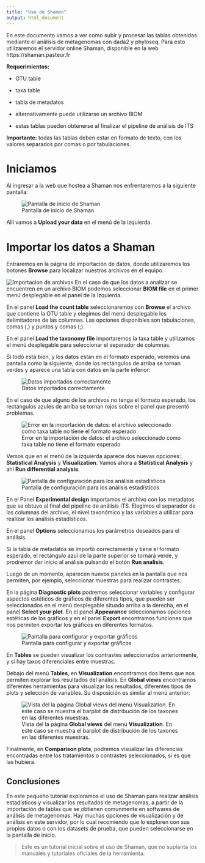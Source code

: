 ```yaml
---
title: "Uso de Shaman"
output: html_document
---
```


En este documento vamos a ver como subir y procesar las tablas obtenidas mediante el análisis de metagenomas con dada2 y phyloseq. Para esto utilizaremos el servidor online Shaman, disponible en la web https://shaman.pasteur.fr

**Requerimientos:**

- OTU table  
- taxa table  
- tabla de metadatos  

- alternativamente puede utilizarse un archivo BIOM
- estas tablas pueden obtenerse al finalizar el pipeline de análisis de ITS

**Importante:** todas las tablas deben estar en formato de texto, con los valores separados por comas o por tabulaciones.  

# Iniciamos

Al ingresar a la web que hostea a Shaman nos enfrentaremos a la siguiente pantalla:

![Pantalla de inicio de Shaman](inicio.png)

Allí vamos a **Upload your data** en el menú de la izquierda. 

# Importar los datos a Shaman

Entraremos en la página de importación de datos, donde utilizaremos los botones **Browse** para localizar nuestros archivos en el equipo.

![Importacion de archivos](importar datos.png)
En el caso de que los datos a analizar se encuentren en un archivo BIOM podemos seleccionar **BIOM file** en el primer menú desplegable en el panel de la izquierda.

En el panel **Load the count table** seleccionaremos con **Browse** el archivo que contiene la OTU table y elegimos del menú desplegable los delimitadores de las columnas. Las opciones disponibles son tabulaciones, comas (,) y puntos y comas (;).

En el panel **Load the taxonomy file** importaremos la taxa table y utilizamos el menú desplegable para seleccionar el separador de columnas.

Si todo está bien, y los datos están en el formato esperado, veremos una pantalla como la siguiente, donde los rectángulos de arriba se tornan verdes y aparece una tabla con datos en la parte inferior:

![Datos importados correctamente](datos importados.png)

En el caso de que alguno de los archivos no tenga el formato esperado, los rectángulos azules de arriba se tornan rojos sobre el panel que presentó problemas.

![Error en la importación de datos: el archivo seleccionado como taxa table no tiene el formato esperado](mal importados.png)

Vemos que en el menú de la izquierda aparece dos nuevas opciones: **Statistical Analysis** y **Visualization**. Vamos ahora a **Statistical Analysis** y ahí **Run differential analysis**. 

![Pantalla de configuración para los análisis estadísticos](RunStatisticalAnalysis.png)

En el Panel **Experimental design** importamos el archivo con los metadatos que se obtuvo al final del pipeline de análisis ITS. Elegimos el separador de las columnas del archivo, el nivel taxonómico y las variables a utilizar para realizar los análisis estadísticos.

En el panel **Options** seleccionamos los parámetros deseados para el análisis.

Si la tabla de metadatos se importó correctamente y tiene el formato esperado, el rectángulo azul de la parte superior se tornará verde, y prodremor dar inicio al análisis pulsando el botón **Run analisis**.

Luego de un momento, aparecen nuevos paneles en la pantalla que nos permiten, por ejemplo, seleccionar muestras para realizar contrastes.

En la página **Diagnostic plots** podremos seleccionar variables y configurar aspectos estéticos de gráficos de diferentes tipos, que pueden ser seleccionados en el menú desplegable situado arriba a la derecha, en el panel **Select your plot**. En el panel **Appearance** seleccionamos opciones estéticas de los gráficos y en el panel **Export** encontramos funciones que nos permiten exportar los gráficos en diferentes formatos.

![Pantalla para configurar y exportar gráficos](DiagnosticPlots.png)

En **Tables** se pueden visualizar los contrastes seleccionados anteriormente, y si hay taxos diferenciales entre muestras.

Debajo del menú **Tables**, en **Visualization** encontramos dos items que nos permiten explorar los resultados del análisis. En **Global views** encontramos diferentes herramientas para visualizar los resultados, diferentes tipos de plots y selección de variables. Su disposición es similar al menú anterior:

![Vista del la página **Global views** del menú **Visualization**. En este caso se muestra el barplot de distribución de los taxones en las diferentes muestras.](globalviews.png)

Finalmente, en **Comparison plots**, podremos visualizar las diferencias encontradas entre los tratamientos o contrastes seleccionados, si es que las hubiera.

## Conclusiones

En este pequeño tutorial exploramos el uso de Shaman para realizar análisis estadísticos y visualizar los resultados de metagenomas, a partir de la importación de tablas que se obtienen comunmente en softwares de análisis de metagenomas. Hay muchas opciones de visualización y de análisis en este servidor, por lo cual recomiendo que lo exploren con sus propios datos o con los datasets de prueba, que pueden seleccionarse en la pantalla de inicio.

> Este es un tutorial inicial sobre el uso de Shaman, que no suplanta los manuales y tutoriales oficiales de la herramienta.


